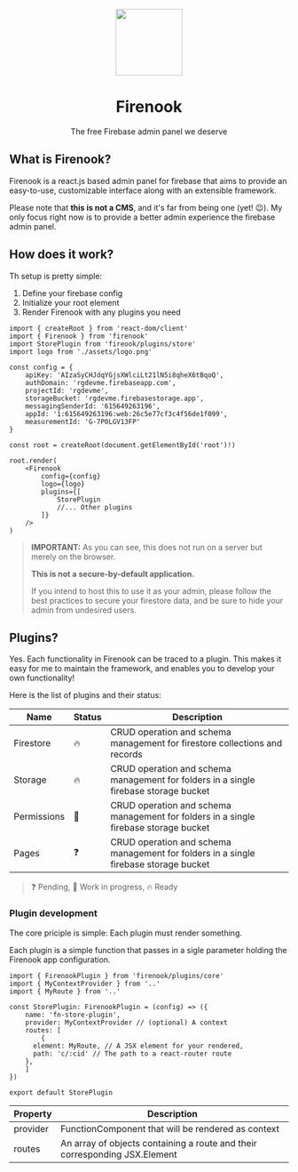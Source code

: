 <p style="text-align:center">
<img src="assets/logo.png" width="120">
</p>
<h1 style="text-align:center">
Firenook
</h1>
<p style="text-align:center">
The free Firebase admin panel we deserve
</p>

## What is Firenook?

Firenook is a react.js based admin panel for firebase that aims to provide an easy-to-use, customizable interface along with an extensible framework.

Please note that **this is not a CMS**, and it's far from being one (yet! 😉). My only focus right now is to provide a better admin experience the firebase admin panel.

## How does it work?

Th setup is pretty simple:

1. Define your firebase config
2. Initialize your root element
3. Render Firenook with any plugins you need

```tsx
import { createRoot } from 'react-dom/client'
import { Firenook } from 'firenook'
import StorePlugin from 'fireook/plugins/store'
import logo from './assets/logo.png'

const config = {
	apiKey: 'AIzaSyCHJdqYGjsXWlciLt21lN5i8qheX6tBqoQ',
	authDomain: 'rgdevme.firebaseapp.com',
	projectId: 'rgdevme',
	storageBucket: 'rgdevme.firebasestorage.app',
	messagingSenderId: '615649263196',
	appId: '1:615649263196:web:26c5e77cf3c4f56de1f099',
	measurementId: 'G-7P0LGV13FP'
}

const root = createRoot(document.getElementById('root')!)

root.render(
	<Firenook
		config={config}
		logo={logo}
		plugins={[
			StorePlugin
			//... Other plugins
		]}
	/>
)
```

> **IMPORTANT:** As you can see, this does not run on a server but merely on the browser.
>
> **This is not a secure-by-default application.**
>
> If you intend to host this to use it as your admin, please follow the best practices to secure your firestore data, and be sure to hide your admin from undesired users.

## Plugins?

Yes. Each functionality in Firenook can be traced to a plugin. This makes it easy for me to maintain the framework, and enables you to develop your own functionality!

Here is the list of plugins and their status:

| Name        | Status | Description                                                                          |
| ----------- | ------ | ------------------------------------------------------------------------------------ |
| Firestore   | 🔥     | CRUD operation and schema management for firestore collections and records           |
| Storage     | 🔥     | CRUD operation and schema management for folders in a single firebase storage bucket |
| Permissions | 🚧     | CRUD operation and schema management for folders in a single firebase storage bucket |
| Pages       | ❓     | CRUD operation and schema management for folders in a single firebase storage bucket |

> ❓ Pending, 🚧 Work in progress, 🔥 Ready

### Plugin development

The core priciple is simple: Each plugin must render something.

Each plugin is a simple function that passes in a sigle parameter holding the Firenook app configuration.

```tsx
import { FirenookPlugin } from 'firenook/plugins/core'
import { MyContextProvider } from '..'
import { MyRoute } from '..'

const StorePlugin: FirenookPlugin = (config) => ({
	name: 'fn-store-plugin',
	provider: MyContextProvider // (optional) A context
	routes: [
		{
      element: MyRoute, // A JSX element for your rendered,
      path: 'c/:cid' // The path to a react-router route
    },
	]
})

export default StorePlugin

```

| Property | Description                                                                |
| -------- | -------------------------------------------------------------------------- |
| provider | FunctionComponent that will be rendered as context                         |
| routes   | An array of objects containing a route and their corresponding JSX.Element |
